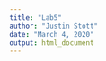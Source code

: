 ```yaml
---
title: "Lab5"
author: "Justin Stott"
date: "March 4, 2020"
output: html_document
---
```


```r



```


